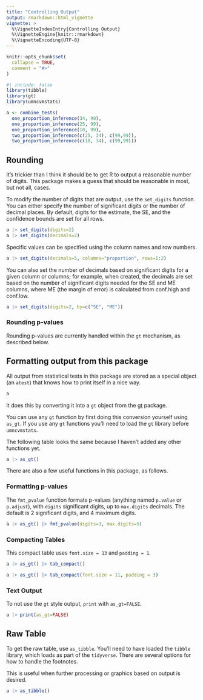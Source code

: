 ```yaml
---
title: "Controlling Output"
output: rmarkdown::html_vignette
vignette: >
  %\VignetteIndexEntry{Controlling Output}
  %\VignetteEngine{knitr::rmarkdown}
  %\VignetteEncoding{UTF-8}
---
```


```r
knitr::opts_chunk$set(
  collapse = TRUE,
  comment = "#>"
)
```

```r
#| include: false
library(tibble)
library(gt)
library(umncvmstats)
```

```r
a <- combine_tests(
  one_proportion_inference(34, 99),
  one_proportion_inference(25, 99),
  one_proportion_inference(10, 99),
  two_proportion_inference(c(25, 34), c(99,99)),
  two_proportion_inference(c(10, 34), c(99,99)))
```

## Rounding

It's trickier than I think it should be to get R to output a reasonable number of digits.
This package makes a guess that should be reasonable in most, but not all, cases.

To modify the number of digits that are output, use the `set_digits` function. You can either specify the number of significant digits or the number of decimal places. By default, digits for the estimate, the SE, and the confidence bounds are set for all rows.

```r
a |> set_digits(digits=2)
a |> set_digits(decimals=2)
```

Specific values can be specified using the column names and row numbers.
```r
a |> set_digits(decimals=5, columns="proportion", rows=1:2)
```

You can also set the number of decimals based on significant digits for a given column or columns; for example, when created, the decimals are set based on the number of significant digits needed for the SE and ME columns, where ME (the margin of error) is calculated from conf.high and conf.low.
```r
a |> set_digits(digits=2, by=c("SE", "ME"))
```

### Rounding p-values
Rounding p-values are currently handled within the `gt` mechanism, as described below.


## Formatting output from this package

All output from statistical tests in this package are stored as a special object (an `atest`) that knows how to print itself in a nice way.

```r
a
```

It does this by converting it into a `gt` object from the [gt](https://gt.rstudio.com/) package.

You can use any `gt` function by first doing this conversion yourself using `as_gt`. If you use any `gt` functions you'll need to load the `gt` library before `umncvmstats`.

The following table looks the same because I haven't added any other functions yet.

```r
a |> as_gt()
```

There are also a few useful functions in this package, as follows.

### Formatting p-values

The `fmt_pvalue` function formats p-values (anything named `p.value` or `p.adjust`), with `digits` significant digits, up to `max.digits` decimals. The default is 2 significant digits, and 4 maximum digits.
```r
a |> as_gt() |> fmt_pvalue(digits=3, max.digits=5)
```

### Compacting Tables

This compact table uses `font.size = 13` and `padding = 1`.
```r
a |> as_gt() |> tab_compact()
```

```r
a |> as_gt() |> tab_compact(font.size = 11, padding = 3)
```

### Text Output

To not use the `gt` style output, `print` with `as_gt=FALSE`.

```r
a |> print(as_gt=FALSE)
```

## Raw Table

To get the raw table, use `as_tibble`. You'll need to have loaded the `tibble` library, which loads as part of the `tidyverse`. There are several options for how to handle the footnotes.

This is useful when further processing or graphics based on output is desired.

```r
a |> as_tibble()
```
